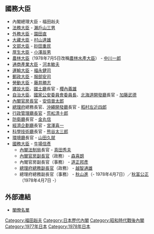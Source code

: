{{日本内閣記事
|內閣名 = 福田赳夫改造内閣
|假名 = ふくだたけおかいぞうないかく
|羅馬字 = Fukuda Takeo Kaizō Naikaku
|代數 = 67
|首相名 = 福田赳夫
|前職 = 日本[[眾議院_(日本)|眾議院議員]]、[[自由民主黨總裁|自由民主黨總裁]]
|成立年 = 1977年
|成立月日 = 11月28日
|總辭年 = 1978年
|總辭月日 = 12月7日
|執政黨 = [[自由民主黨_(日本)|自由民主黨]]
|成員名單 = http://www.kantei.go.jp/jp/rekidai/kakuryo/67-1.html
|職務 = [[眾議院_(日本)|眾議院議員]]、[[自由民主黨總裁|自由民主黨總裁]]
}}

== 國務大臣 ==
* 內閣總理大臣 - 福田赳夫
* [[法務大臣|法務大臣]] - [[瀨戶山三男|瀨戶山三男]]
* [[外務大臣_(日本)|外務大臣]] - [[園田直|園田直]] 
* [[大藏大臣|大藏大臣]] - [[村山達雄|村山達雄]] 
* [[文部大臣|文部大臣]] - [[砂田重民|砂田重民]] 
* [[厚生大臣|厚生大臣]] - [[小澤辰男|小澤辰男]]
* [[農林大臣|農林大臣]]（1978年7月5日改稱[[農林水產大臣|農林水產大臣]]） - [[中川一郎|中川一郎]]
* [[通商產業大臣|通商產業大臣]] - [[河本敏夫|河本敏夫]]
* [[運輸大臣|運輸大臣]] - [[福永健司|福永健司]]
* [[郵政大臣|郵政大臣]] - [[服部安司|服部安司]]
* [[勞動大臣|勞動大臣]] - [[藤井勝志|藤井勝志]] 
* [[建設大臣|建設大臣]]、[[國土廳|國土廳]]長官 - [[櫻內義雄|櫻內義雄]] 
* [[自治大臣|自治大臣]]、[[國家公安委員會委員長|國家公安委員會委員長]]、[[北海道開發廳|北海道開發廳]]長官 - [[加藤武德|加藤武德]]
* [[內閣官房長官|內閣官房長官]] - [[安倍晉太郎|安倍晉太郎]] 
* [[總理府|總理府]]總務長官、[[沖繩開發廳|沖繩開發廳]]長官 - [[稻村左近四郎|稻村左近四郎]] 
* [[行政管理廳長官|行政管理廳長官]] - [[荒舩清十郎|荒舩清十郎]] 
* [[防衛廳|防衛廳]]長官 - [[金丸信|金丸信]]
* [[經濟企劃廳|經濟企劃廳]]長官 - [[宮澤喜一|宮澤喜一]]
* [[科學技術廳|科學技術廳]]長官 - [[熊谷太三郎|熊谷太三郎]]
* [[環境廳|環境廳]]長官 - [[山田久就|山田久就]]
* [[國務大臣|國務大臣]] - [[牛場信彥|牛場信彥]]
**  [[內閣法制局|內閣法制局]]長官 - [[真田秀夫|真田秀夫]]  
**  [[內閣官房副長官|內閣官房副長官]]（政務） - [[森喜朗|森喜朗]]
**  內閣官房副長官（事務） - [[道正邦彥|道正邦彥]]
**  [[總理府總務副長官|總理府總務副長官]]（政務） - [[越智通雄|越智通雄]]
**  總理府總務副長官（事務） - [[秋山進|秋山進]]（- 1978年4月7日）／[[秋富公正|秋富公正]]（1978年4月7日 -）

== 外部連結 ==
* [http://www.kantei.go.jp/jp/rekidai/kakuryo/67-1.html 閣僚名單] {{Wayback|url=http://www.kantei.go.jp/jp/rekidai/kakuryo/67-1.html |date=20181023054702 }}

{{福田赳夫內閣}}
{{日本歷代內閣|[[福田赳夫內閣|福田赳夫內閣]]|福田赳夫改造內閣|1977年11月28日 - 1978年12月7日|[[第1次大平內閣|第一次大平內閣]]}}

{{DEFAULTSORT:Fukuda Takeo 改}}
[[Category:福田赳夫|Category:福田赳夫]]
[[Category:日本歷代內閣|Category:日本歷代內閣]]
[[Category:昭和時代戰後內閣|Category:昭和時代戰後內閣]]
[[Category:1977年日本|Category:1977年日本]]
[[Category:1978年日本|Category:1978年日本]]